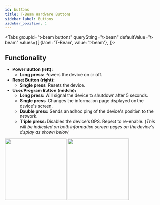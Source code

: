 ```yaml
---
id: buttons
title: T-Beam Hardware Buttons
sidebar_label: Buttons
sidebar_position: 1
---
```



<Tabs
groupId="t-beam buttons"
queryString="t-beam"
defaultValue="t-beam"
values={[
{label: 'T-Beam', value: 't-beam'},
]}>
<TabItem value="t-beam">

## Functionality

- **Power Button (left):**
  - **Long press:** Powers the device on or off.
- **Reset Button (right):**
  - **Single press:** Resets the device.
- **User/Program Button (middle):**
  - **Long press:** Will signal the device to shutdown after 5 seconds.
  - **Single press:** Changes the information page displayed on the device's screen.
  - **Double press:** Sends an adhoc ping of the device's position to the network.
  - **Triple press:** Disables the device's GPS. Repeat to re-enable. (_This will be indicated on both information screen pages on the device's display as shown below_)

<img src="/img/hardware/GPS-disabled.webp" width="200" align="center-left" />
<img
  src="/img/hardware/GPS-disabled-by-button.webp"
  width="200"
  align="center-right"
/>

</TabItem>

</Tabs>

